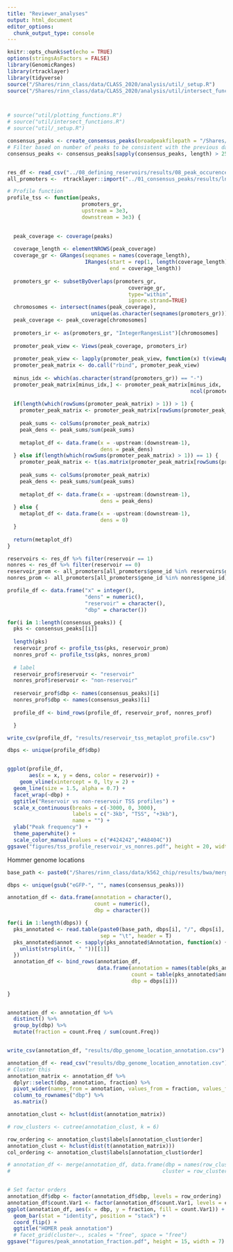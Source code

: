 ```yaml
---
title: "Reviewer_analyses"
output: html_document
editor_options: 
  chunk_output_type: console
---
```


```r
knitr::opts_chunk$set(echo = TRUE)
options(stringsAsFactors = FALSE)
library(GenomicRanges)
library(rtracklayer)
library(tidyverse)
source("/Shares/rinn_class/data/CLASS_2020/analysis/util/_setup.R")
source("/Shares/rinn_class/data/CLASS_2020/analysis/util/intersect_functions.R")



# source("util/plotting_functions.R")
# source("util/intersect_functions.R")
# source("util/_setup.R")
```

```r

consensus_peaks <- create_consensus_peaks(broadpeakfilepath = "/Shares/rinn_class/data/k562_chip/results/bwa/mergedLibrary/macs/broadPeak")
# Filter based on number of peaks to be consistent with the previous data.
consensus_peaks <- consensus_peaks[sapply(consensus_peaks, length) > 250]


res_df <- read_csv("../08_defining_reservoirs/results/08_peak_occurence_df_resvoirs.csv")
all_promoters <-  rtracklayer::import("../01_consensus_peaks/results/lncrna_mrna_promoters.gtf")

```


```r
# Profile function
profile_tss <- function(peaks, 
                        promoters_gr,
                        upstream = 3e3,
                        downstream = 3e3) {
  

  peak_coverage <- coverage(peaks)
  
  coverage_length <- elementNROWS(peak_coverage)
  coverage_gr <- GRanges(seqnames = names(coverage_length),
                         IRanges(start = rep(1, length(coverage_length)), 
                                 end = coverage_length))
  
  promoters_gr <- subsetByOverlaps(promoters_gr, 
                                       coverage_gr, 
                                       type="within", 
                                       ignore.strand=TRUE)
  chromosomes <- intersect(names(peak_coverage), 
                           unique(as.character(seqnames(promoters_gr))))
  peak_coverage <- peak_coverage[chromosomes]
  
  promoters_ir <- as(promoters_gr, "IntegerRangesList")[chromosomes]
  
  promoter_peak_view <- Views(peak_coverage, promoters_ir)
  
  promoter_peak_view <- lapply(promoter_peak_view, function(x) t(viewApply(x, as.vector)))
  promoter_peak_matrix <- do.call("rbind", promoter_peak_view)
  
  minus_idx <- which(as.character(strand(promoters_gr)) == "-")
  promoter_peak_matrix[minus_idx,] <- promoter_peak_matrix[minus_idx,
                                                           ncol(promoter_peak_matrix):1]
  
  if(length(which(rowSums(promoter_peak_matrix) > 1)) > 1) {
    promoter_peak_matrix <- promoter_peak_matrix[rowSums(promoter_peak_matrix) > 1,]
    
    peak_sums <- colSums(promoter_peak_matrix)
    peak_dens <- peak_sums/sum(peak_sums)
    
    metaplot_df <- data.frame(x = -upstream:(downstream-1),
                              dens = peak_dens)
  } else if(length(which(rowSums(promoter_peak_matrix) > 1)) == 1) {
    promoter_peak_matrix <- t(as.matrix(promoter_peak_matrix[rowSums(promoter_peak_matrix) > 1,]))
    
    peak_sums <- colSums(promoter_peak_matrix)
    peak_dens <- peak_sums/sum(peak_sums)
    
    metaplot_df <- data.frame(x = -upstream:(downstream-1),
                              dens = peak_dens)
  } else {
    metaplot_df <- data.frame(x = -upstream:(downstream-1),
                              dens = 0)
  }
  
  return(metaplot_df)
}
```

```r
reservoirs <- res_df %>% filter(reservoir == 1)
nonres <- res_df %>% filter(reservoir == 0)
reservoir_prom <- all_promoters[all_promoters$gene_id %in% reservoirs$gene_id]
nonres_prom <- all_promoters[all_promoters$gene_id %in% nonres$gene_id]

profile_df <- data.frame("x" = integer(),
                         "dens" = numeric(),
                         "reservoir" = character(),
                         "dbp" = character())

for(i in 1:length(consensus_peaks)) {
  pks <- consensus_peaks[[i]]
  
  length(pks)
  reservoir_prof <- profile_tss(pks, reservoir_prom)
  nonres_prof <- profile_tss(pks, nonres_prom)
  
  # label 
  reservoir_prof$reservoir <- "reservoir"
  nonres_prof$reservoir <- "non-reservoir"
  
  reservoir_prof$dbp <- names(consensus_peaks)[i]
  nonres_prof$dbp <- names(consensus_peaks)[i]
  
  profile_df <- bind_rows(profile_df, reservoir_prof, nonres_prof)

  }

write_csv(profile_df, "results/reservoir_tss_metaplot_profile.csv")


```

```r
dbps <- unique(profile_df$dbp)


ggplot(profile_df, 
       aes(x = x, y = dens, color = reservoir)) + 
    geom_vline(xintercept = 0, lty = 2) + 
  geom_line(size = 1.5, alpha = 0.7) + 
  facet_wrap(~dbp) +
  ggtitle("Reservoir vs non-reservoir TSS profiles") + 
  scale_x_continuous(breaks = c(-3000, 0, 3000),
                     labels = c("-3kb", "TSS", "+3kb"),
                     name = "") + 
  ylab("Peak frequency") + 
  theme_paperwhite() + 
  scale_color_manual(values = c("#424242","#A8404C"))
ggsave("figures/tss_profile_reservoir_vs_nonres.pdf", height = 20, width = 20)

```







Hommer genome locations
```r

base_path <- paste0("/Shares/rinn_class/data/k562_chip/results/bwa/mergedLibrary/macs/broadPeak/consensus/")

dbps <- unique(gsub("eGFP-", "", names(consensus_peaks)))

annotation_df <- data.frame(annotation = character(),
                            count = numeric(),
                            dbp = character())

for(i in 1:length(dbps)) {
  pks_annotated <- read.table(paste0(base_path, dbps[i], "/", dbps[i], ".consensus_peaks.boolean.annotatePeaks.txt"),
                              sep = "\t", header = T)
  pks_annotated$annot <- sapply(pks_annotated$Annotation, function(x) {
    unlist(strsplit(x, " "))[[1]]
  })
  annotation_df <- bind_rows(annotation_df, 
                             data.frame(annotation = names(table(pks_annotated$annot)),
                                        count = table(pks_annotated$annot),
                                        dbp = dbps[i]))
  
}


annotation_df <- annotation_df %>%
  distinct() %>%
  group_by(dbp) %>%
  mutate(fraction = count.Freq / sum(count.Freq))


write_csv(annotation_df, "results/dbp_genome_location_annotation.csv")
```

```r

annotation_df <- read_csv("results/dbp_genome_location_annotation.csv")
# Cluster this
annotation_matrix <- annotation_df %>% 
  dplyr::select(dbp, annotation, fraction) %>%
  pivot_wider(names_from = annotation, values_from = fraction, values_fill = 0) %>%
  column_to_rownames("dbp") %>%
  as.matrix()

annotation_clust <- hclust(dist(annotation_matrix))

# row_clusters <- cutree(annotation_clust, k = 6)

row_ordering <- annotation_clust$labels[annotation_clust$order]
annotation_clust <- hclust(dist(t(annotation_matrix)))
col_ordering <- annotation_clust$labels[annotation_clust$order]

# annotation_df <- merge(annotation_df, data.frame(dbp = names(row_clusters),
#                                                 cluster = row_clusters))


# Set factor orders
annotation_df$dbp <- factor(annotation_df$dbp, levels = row_ordering)
annotation_df$count.Var1 <- factor(annotation_df$count.Var1, levels = col_ordering)
ggplot(annotation_df, aes(x = dbp, y = fraction, fill = count.Var1)) + 
  geom_bar(stat = "identity", position = "stack") + 
  coord_flip() + 
  ggtitle("HOMER peak annotation") 
  # facet_grid(cluster~., scales = "free", space = "free") 
ggsave("figures/peak_annotation_fraction.pdf", height = 15, width = 7)
```







